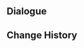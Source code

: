 {{Genius Invokation TCG Stage
| title = Arlecchino: Friendly
| type = Friendly Fracas
| group = Invitation Board
| character = Arlecchino
| requirement = 1
|introduction = "As a 'father,' it's important to keep up with the games my children like to play."<br>Hint: Arlecchino's deck focuses on Normal Attacks and Bonds of Life and allows her to deal significant damage when buffed.
| objective_1 = Achieve victory
| reward_1 = Arlecchino*1
| objective_2 = Achieve victory within 6 Rounds
| reward_2 = All Reprisals and Arrears, Mine to Bear*1
| objective_3 = Win with less than 2 characters defeated
| reward_3 = All Reprisals and Arrears, Mine to Bear*1
| lineup = Arlecchino;Lynette;Freminet
|action = All Reprisals and Arrears, Mine to Bear;All Reprisals and Arrears, Mine to Bear;The Bestest Travel Companion!;The Bestest Travel Companion!;Skyward Spine;Skyward Spine;Lotus Flower Crisp;Lotus Flower Crisp;Minty Meat Rolls;Minty Meat Rolls;Strategize;Strategize;Heart of Khvarena's Brilliance;Heart of Khvarena's Brilliance;Flowing Rings;Flowing Rings;Treasure-Seeking Seelie;Treasure-Seeking Seelie;Northern Smoked Chicken;Northern Smoked Chicken;Tada!;Tada!;Countdown to the Show: 3;Countdown to the Show: 3;Controlled Directional Blast;Controlled Directional Blast;Liyue Harbor Wharf;Liyue Harbor Wharf;The White Glove and the Fisherman;The White Glove and the Fisherman
}}
==Dialogue==
{{Transclude|Genius Invokation TCG/Stage/Arlecchino|Friendly Fracas}}
==Change History==
{{Change History|5.4}}